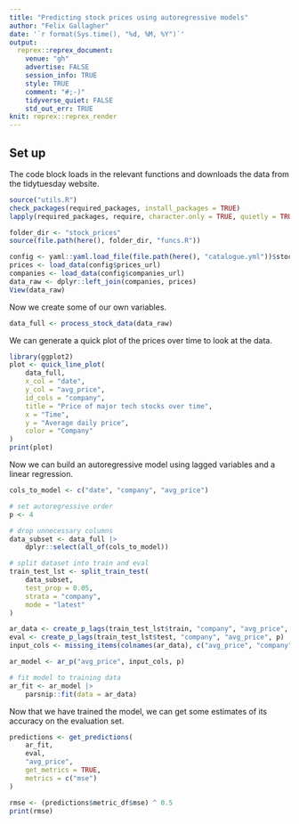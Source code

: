 ```yaml
---
title: "Predicting stock prices using autoregressive models"
author: "Felix Gallagher"
date: '`r format(Sys.time(), "%d, %M, %Y")`'
output:
  reprex::reprex_document:
    venue: "gh"
    advertise: FALSE
    session_info: TRUE
    style: TRUE
    comment: "#;-)"
    tidyverse_quiet: FALSE
    std_out_err: TRUE
knit: reprex::reprex_render
---
```


## Set up

The code block loads in the relevant functions and downloads the data from the tidytuesday website.

```r

source("utils.R")
check_packages(required_packages, install_packages = TRUE)
lapply(required_packages, require, character.only = TRUE, quietly = TRUE)

folder_dir <- "stock_prices"
source(file.path(here(), folder_dir, "funcs.R"))

config <- yaml::yaml.load_file(file.path(here(), "catalogue.yml"))$stock_prices
prices <- load_data(config$prices_url)
companies <- load_data(config$companies_url)
data_raw <- dplyr::left_join(companies, prices)
View(data_raw)
```

Now we create some of our own variables.
```r
data_full <- process_stock_data(data_raw)
```

We can generate a quick plot of the prices over time to look at the data.

```r
library(ggplot2)
plot <- quick_line_plot(
    data_full,
    x_col = "date",
    y_col = "avg_price",
    id_cols = "company",
    title = "Price of major tech stocks over time",
    x = "Time",
    y = "Average daily price",
    color = "Company"
)
print(plot)
```

Now we can build an autoregressive model using lagged variables and a linear regression.
```r
cols_to_model <- c("date", "company", "avg_price")

# set autoregressive order
p <- 4

# drop unnecessary columns
data_subset <- data_full |>
    dplyr::select(all_of(cols_to_model))

# split dataset into train and eval
train_test_lst <- split_train_test(
    data_subset,
    test_prop = 0.05,
    strata = "company",
    mode = "latest"
)

ar_data <- create_p_lags(train_test_lst$train, "company", "avg_price", p)
eval <- create_p_lags(train_test_lst$test, "company", "avg_price", p)
input_cols <- missing_items(colnames(ar_data), c("avg_price", "company", "date"))

ar_model <- ar_p("avg_price", input_cols, p)

# fit model to training data
ar_fit <- ar_model |>
    parsnip::fit(data = ar_data)
```

Now that we have trained the model, we can get some estimates of its accuracy on the evaluation set.

```r
predictions <- get_predictions(
    ar_fit,
    eval,
    "avg_price",
    get_metrics = TRUE,
    metrics = c("mse")
)

rmse <- (predictions$metric_df$mse) ^ 0.5
print(rmse)
```